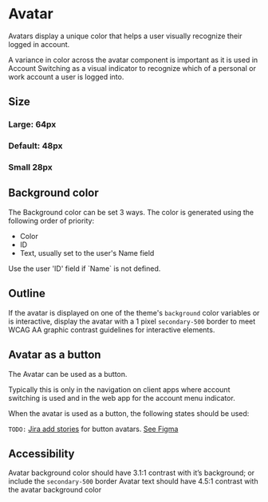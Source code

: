 

<Meta of={stories} />

# Avatar

Avatars display a unique color that helps a user visually recognize their logged in account.

A variance in color across the avatar component is important as it is used in Account Switching as a
visual indicator to recognize which of a personal or work account a user is logged into.

<Primary />
<Controls />

## Size

### Large: 64px

<Story of={stories.Large} />

### Default: 48px

<Story of={stories.Default} />

### Small 28px

<Story of={stories.Small} />

## Background color

The Background color can be set 3 ways. The color is generated using the following order of
priority:

- Color
- ID
- Text, usually set to the user's Name field

<Story of={stories.ColorByText} />
Use the user 'ID' field if `Name` is not defined.
<Story of={stories.ColorByID} />

## Outline

If the avatar is displayed on one of the theme's `background` color variables or is interactive,
display the avatar with a 1 pixel `secondary-500` border to meet WCAG AA graphic contrast guidelines
for interactive elements.

<Story of={stories.Border} />

## Avatar as a button

The Avatar can be used as a button.

Typically this is only in the navigation on client apps where account switching is used and in the
web app for the account menu indicator.

When the avatar is used as a button, the following states should be used:

`TODO:` [Jira add stories](https://bitwarden.atlassian.net/browse/CL-101) for button avatars.
[See Figma](https://www.figma.com/file/Zt3YSeb6E6lebAffrNLa0h/Tailwind-Component-Library?type=design&node-id=9730-31746&mode=design&t=IjDIHDb6FZl6bUQW-4)

## Accessibility

Avatar background color should have 3.1:1 contrast with it’s background; or include the
`secondary-500` border Avatar text should have 4.5:1 contrast with the avatar background color
